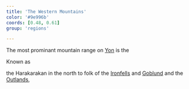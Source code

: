 ```yaml
---
title: 'The Western Mountains'
color: '#9e996b'
coords: [0.48, 0.61]
group: 'regions'

---
```


The most prominant mountain range on [Yon]() is the 

Known as 

the Harakarakan in the north to folk of the [Ironfells]() and [Goblund]() and the [Outlands](), 